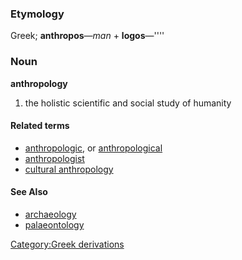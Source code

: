 ===Etymology===
{{etystub}}

Greek; '''anthropos'''&mdash;''man'' + '''logos'''&mdash;''''

===Noun===
'''anthropology'''

# the holistic scientific and social study of humanity

====Related terms====
* [[anthropologic]], or [[anthropological]]
* [[anthropologist]]
* [[cultural anthropology]]

====See Also====
* [[archaeology]]
* [[palaeontology]]

[[Category:Greek derivations]]